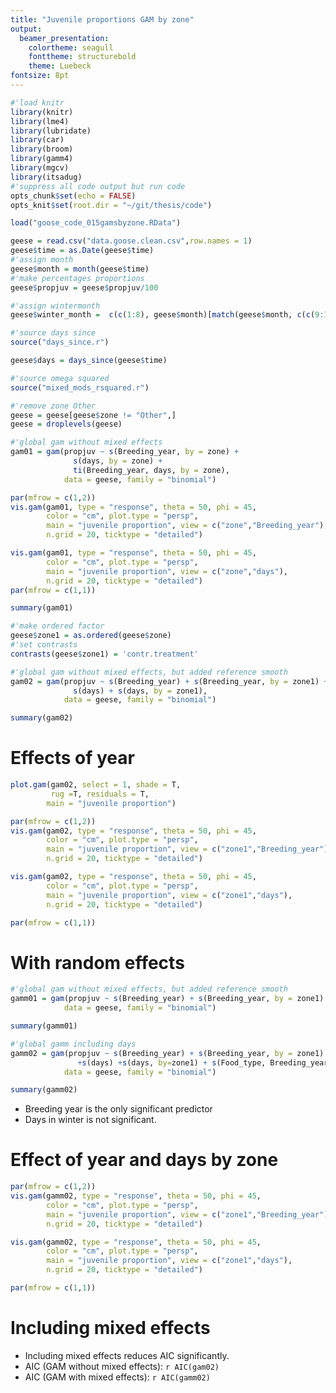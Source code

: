 ```yaml
---
title: "Juvenile proportions GAM by zone"
output:
  beamer_presentation: 
    colortheme: seagull
    fonttheme: structurebold
    theme: Luebeck
fontsize: 8pt
---
```


```r
#'load knitr
library(knitr)
library(lme4)
library(lubridate)
library(car)
library(broom)
library(gamm4)
library(mgcv)
library(itsadug)
#'suppress all code output but run code
opts_chunk$set(echo = FALSE)
opts_knit$set(root.dir = "~/git/thesis/code")

load("goose_code_015gamsbyzone.RData")
```

```r
geese = read.csv("data.goose.clean.csv",row.names = 1)
geese$time = as.Date(geese$time)
#'assign month
geese$month = month(geese$time)
#'make percentages proportions
geese$propjuv = geese$propjuv/100

#'assign wintermonth
geese$winter_month =  c(c(1:8), geese$month)[match(geese$month, c(c(9:12,1:4), geese$month))]

#'source days since
source("days_since.r")

geese$days = days_since(geese$time)

#'source omega squared
source("mixed_mods_rsquared.r")

#'remove zone Other
geese = geese[geese$zone != "Other",]
geese = droplevels(geese)
```

```r
#'global gam without mixed effects
gam01 = gam(propjuv ~ s(Breeding_year, by = zone) +
              s(days, by = zone) +
              ti(Breeding_year, days, by = zone), 
            data = geese, family = "binomial")
```

```r
par(mfrow = c(1,2))
vis.gam(gam01, type = "response", theta = 50, phi = 45,
        color = "cm", plot.type = "persp",
        main = "juvenile proportion", view = c("zone","Breeding_year"),
        n.grid = 20, ticktype = "detailed")

vis.gam(gam01, type = "response", theta = 50, phi = 45,
        color = "cm", plot.type = "persp",
        main = "juvenile proportion", view = c("zone","days"),
        n.grid = 20, ticktype = "detailed")
par(mfrow = c(1,1))
```

```r
summary(gam01)
```

```r
#'make ordered factor
geese$zone1 = as.ordered(geese$zone)
#'set contrasts
contrasts(geese$zone1) = 'contr.treatment'
```

```r
#'global gam without mixed effects, but added reference smooth
gam02 = gam(propjuv ~ s(Breeding_year) + s(Breeding_year, by = zone1) +
              s(days) + s(days, by = zone1), 
            data = geese, family = "binomial")
```

```r
summary(gam02)
```

# Effects of year

```r
plot.gam(gam02, select = 1, shade = T,
         rug =T, residuals = T,
        main = "juvenile proportion")
```

```r
par(mfrow = c(1,2))
vis.gam(gam02, type = "response", theta = 50, phi = 45,
        color = "cm", plot.type = "persp",
        main = "juvenile proportion", view = c("zone1","Breeding_year"),
        n.grid = 20, ticktype = "detailed")

vis.gam(gam02, type = "response", theta = 50, phi = 45,
        color = "cm", plot.type = "persp",
        main = "juvenile proportion", view = c("zone1","days"),
        n.grid = 20, ticktype = "detailed")

par(mfrow = c(1,1))
```

# With random effects

```r
#'global gam without mixed effects, but added reference smooth
gamm01 = gam(propjuv ~ s(Breeding_year) + s(Breeding_year, by = zone1) + s(Food_type, Breeding_year, bs="re") + s(Observer, Breeding_year, bs = "re") + s(flocksize, Breeding_year, bs = "re"),
            data = geese, family = "binomial")
```

```r
summary(gamm01)
```

```r
#'global gamm including days
gamm02 = gam(propjuv ~ s(Breeding_year) + s(Breeding_year, by = zone1) +
               +s(days) +s(days, by=zone1) + s(Food_type, Breeding_year, bs="re") + s(Observer, Breeding_year, bs = "re") + s(flocksize, Breeding_year, bs = "re"),
            data = geese, family = "binomial")
```

```r
summary(gamm02)
```

- Breeding year is the only significant predictor
- Days in winter is not significant.

# Effect of year and days by zone
```r
par(mfrow = c(1,2))
vis.gam(gamm02, type = "response", theta = 50, phi = 45,
        color = "cm", plot.type = "persp",
        main = "juvenile proportion", view = c("zone1","Breeding_year"),
        n.grid = 20, ticktype = "detailed")

vis.gam(gamm02, type = "response", theta = 50, phi = 45,
        color = "cm", plot.type = "persp",
        main = "juvenile proportion", view = c("zone1","days"),
        n.grid = 20, ticktype = "detailed")

par(mfrow = c(1,1))
```

# Including mixed effects

- Including mixed effects reduces AIC significantly.
- AIC (GAM without mixed effects): ```r AIC(gam02)```
- AIC (GAM with mixed effects): ```r AIC(gamm02)```
